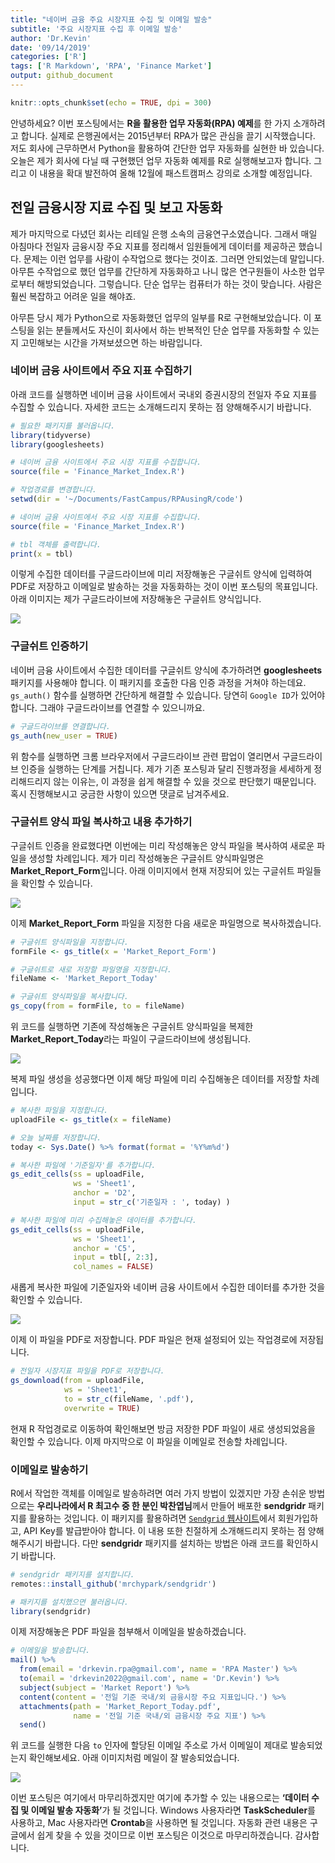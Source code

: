 ```yaml
---
title: "네이버 금융 주요 시장지표 수집 및 이메일 발송"
subtitle: '주요 시장지표 수집 후 이메일 발송'
author: 'Dr.Kevin'
date: '09/14/2019'
categories: ['R']
tags: ['R Markdown', 'RPA', 'Finance Market']
output: github_document
---
```


```r
knitr::opts_chunk$set(echo = TRUE, dpi = 300)
```

안녕하세요? 이번 포스팅에서는 **R을 활용한 업무 자동화(RPA) 예제**를 한 가지 소개하려고 합니다. 실제로 은행권에서는 2015년부터 RPA가 많은 관심을 끌기 시작했습니다. 저도 회사에 근무하면서 Python을 활용하여 간단한 업무 자동화를 실현한 바 있습니다. 오늘은 제가 회사에 다닐 때 구현했던 업무 자동화 예제를 R로 실행해보고자 합니다. 그리고 이 내용을 확대 발전하여 올해 12월에 패스트캠퍼스 강의로 소개할 예정입니다. 

## 전일 금융시장 지료 수집 및 보고 자동화 

제가 마지막으로 다녔던 회사는 리테일 은행 소속의 금융연구소였습니다. 그래서 매일 아침마다 전일자 금융시장 주요 지표를 정리해서 임원들에게 데이터를 제공하곤 했습니다. 문제는 이런 업무를 사람이 수작업으로 했다는 것이죠. 그러면 안되었는데 말입니다. 아무튼 수작업으로 했던 업무를 간단하게 자동화하고 나니 많은 연구원들이 사소한 업무로부터 해방되었습니다. 그렇습니다. 단순 업무는 컴퓨터가 하는 것이 맞습니다. 사람은 훨씬 복잡하고 어려운 일을 해야죠. 

아무튼 당시 제가 Python으로 자동화했던 업무의 일부를 R로 구현해보았습니다. 이 포스팅을 읽는 분들께서도 자신이 회사에서 하는 반복적인 단순 업무를 자동화할 수 있는지 고민해보는 시간을 가져보셨으면 하는 바람입니다. 

### 네이버 금융 사이트에서 주요 지표 수집하기 

아래 코드를 실행하면 네이버 금융 사이트에서 국내외 증권시장의 전일자 주요 지표를 수집할 수 있습니다. 자세한 코드는 소개해드리지 못하는 점 양해해주시기 바랍니다. 

```r
# 필요한 패키지를 불러옵니다. 
library(tidyverse)
library(googlesheets)
```

```r
# 네이버 금융 사이트에서 주요 시장 지표를 수집합니다. 
source(file = 'Finance_Market_Index.R') 
```

```r
# 작업경로를 변경합니다. 
setwd(dir = '~/Documents/FastCampus/RPAusingR/code')

# 네이버 금융 사이트에서 주요 시장 지표를 수집합니다. 
source(file = 'Finance_Market_Index.R') 
```

```r
# tbl 객체를 출력합니다. 
print(x = tbl)
```

이렇게 수집한 데이터를 구글드라이브에 미리 저장해놓은 구글쉬트 양식에 입력하여 PDF로 저장하고 이메일로 발송하는 것을 자동화하는 것이 이번 포스팅의 목표입니다. 아래 이미지는 제가 구글드라이브에 저장해놓은 구글쉬트 양식입니다. 

![](https://raw.githubusercontent.com/MrKevinNa/MrKevinNa.github.io/master/images/2019-09-14-R을-활용한-RPA-예제/RPA_01.png)

### 구글쉬트 인증하기 

네이버 금융 사이트에서 수집한 데이터를 구글쉬트 양식에 추가하려면 **googlesheets** 패키지를 사용해야 합니다. 이 패키지를 호출한 다음 인증 과정을 거쳐야 하는데요. `gs_auth()` 함수를 실행하면 간단하게 해결할 수 있습니다. 당연히 `Google ID`가 있어야 합니다. 그래야 구글드라이브를 연결할 수 있으니까요. 

```r
# 구글드라이브를 연결합니다. 
gs_auth(new_user = TRUE)
```

위 함수를 실행하면 크롬 브라우저에서 구글드라이브 관련 팝업이 열리면서 구글드라이브 인증을 실행하는 단계를 거칩니다. 제가 기존 포스팅과 달리 진행과정을 세세하게 정리해드리지 않는 이유는, 이 과정을 쉽게 해결할 수 있을 것으로 판단했기 때문입니다. 혹시 진행해보시고 궁금한 사항이 있으면 댓글로 남겨주세요. 

### 구글쉬트 양식 파일 복사하고 내용 추가하기 

구글쉬트 인증을 완료했다면 이번에는 미리 작성해놓은 양식 파일을 복사하여 새로운 파일을 생성할 차례입니다. 제가 미리 작성해놓은 구글쉬트 양식파일명은 **Market_Report_Form**입니다. 아래 이미지에서 현재 저장되어 있는 구글쉬트 파일들을 확인할 수 있습니다. 

![](https://raw.githubusercontent.com/MrKevinNa/MrKevinNa.github.io/master/images/2019-09-14-R을-활용한-RPA-예제/RPA_02.png)

이제 **Market_Report_Form** 파일을 지정한 다음 새로운 파일명으로 복사하겠습니다. 

```r
# 구글쉬트 양식파일을 지정합니다. 
formFile <- gs_title(x = 'Market_Report_Form')

# 구글쉬트로 새로 저장할 파일명을 지정합니다. 
fileName <- 'Market_Report_Today'

# 구글쉬트 양식파일을 복사합니다. 
gs_copy(from = formFile, to = fileName)
```

위 코드를 실행하면 기존에 작성해놓은 구글쉬트 양식파일을 복제한 **Market_Report_Today**라는 파일이 구글드라이브에 생성됩니다. 

![](https://raw.githubusercontent.com/MrKevinNa/MrKevinNa.github.io/master/images/2019-09-14-R을-활용한-RPA-예제/RPA_03.png)

복제 파일 생성을 성공했다면 이제 해당 파일에 미리 수집해놓은 데이터를 저장할 차례입니다. 

```r
# 복사한 파일을 지정합니다. 
uploadFile <- gs_title(x = fileName)

# 오늘 날짜를 저장합니다. 
today <- Sys.Date() %>% format(format = '%Y%m%d')

# 복사한 파일에 '기준일자'를 추가합니다. 
gs_edit_cells(ss = uploadFile,
              ws = 'Sheet1', 
              anchor = 'D2', 
              input = str_c('기준일자 : ', today) )

# 복사한 파일에 미리 수집해놓은 데이터를 추가합니다. 
gs_edit_cells(ss = uploadFile,
              ws = 'Sheet1', 
              anchor = 'C5', 
              input = tbl[, 2:3], 
              col_names = FALSE)
```

새롭게 복사한 파일에 기준일자와 네이버 금융 사이트에서 수집한 데이터를 추가한 것을 확인할 수 있습니다. 

![](https://raw.githubusercontent.com/MrKevinNa/MrKevinNa.github.io/master/images/2019-09-14-R을-활용한-RPA-예제/RPA_04.png)

이제 이 파일을 PDF로 저장합니다. PDF 파일은 현재 설정되어 있는 작업경로에 저장됩니다. 

```r
# 전일자 시장지표 파일을 PDF로 저장합니다. 
gs_download(from = uploadFile, 
            ws = 'Sheet1', 
            to = str_c(fileName, '.pdf'), 
            overwrite = TRUE)
```

현재 R 작업경로로 이동하여 확인해보면 방금 저장한 PDF 파일이 새로 생성되었음을 확인할 수 있습니다. 이제 마지막으로 이 파일을 이메일로 전송할 차례입니다. 

### 이메일로 발송하기

R에서 작업한 객체를 이메일로 발송하려면 여러 가지 방법이 있겠지만 가장 손쉬운 방법으로는 **우리나라에서 R 최고수 중 한 분인 박찬엽님**께서 만들어 배포한 **sendgridr** 패키지를 활용하는 것입니다. 이 패키지를 활용하려면 [`Sendgrid` 웹사이트](https://sendgrid.com)에서 회원가입하고, API Key를 발급받아야 합니다. 이 내용 또한 친절하게 소개해드리지 못하는 점 양해해주시기 바랍니다. 다만 **sendgridr** 패키지를 설치하는 방법은 아래 코드를 확인하시기 바랍니다. 

```r
# sendgridr 패키지를 설치합니다. 
remotes::install_github('mrchypark/sendgridr')
```

```r
# 패키지를 설치했으면 불러옵니다. 
library(sendgridr)
```

이제 저장해놓은 PDF 파일을 첨부해서 이메일을 발송하겠습니다. 

```r
# 이메일을 발송합니다. 
mail() %>% 
  from(email = 'drkevin.rpa@gmail.com', name = 'RPA Master') %>% 
  to(email = 'drkevin2022@gmail.com', name = 'Dr.Kevin') %>% 
  subject(subject = 'Market Report') %>% 
  content(content = '전일 기준 국내/외 금융시장 주요 지표입니다.') %>% 
  attachments(path = 'Market_Report_Today.pdf', 
              name = '전일 기준 국내/외 금융시장 주요 지표') %>% 
  send()
```

위 코드를 실행한 다음 `to` 인자에 할당된 이메일 주소로 가서 이메일이 제대로 발송되었는지 확인해보세요. 아래 이미지처럼 메일이 잘 발송되었습니다. 

![](https://raw.githubusercontent.com/MrKevinNa/MrKevinNa.github.io/master/images/2019-09-14-R을-활용한-RPA-예제/RPA_05.png)

이번 포스팅은 여기에서 마무리하겠지만 여기에 추가할 수 있는 내용으로는 **'데이터 수집 및 이메일 발송 자동화'**가 될 것입니다. Windows 사용자라면 **TaskScheduler**를 사용하고, Mac 사용자라면 **Crontab**을 사용하면 될 것입니다. 자동화 관련 내용은 구글에서 쉽게 찾을 수 있을 것이므로 이번 포스팅은 이것으로 마무리하겠습니다. 감사합니다. 
